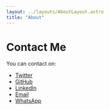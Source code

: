 ```yaml
---
layout: ../layouts/AboutLayout.astro
title: "About"
---
```


# Contact Me

You can contact on:

- [Twitter](https://twitter.com/soofgolan)
- [GitHub](https://github.com/soof-golan)
- [LinkedIn](https://linkedin.com/in/soofgolan/)
- [Email](mailto:hi@soofgolan.com)
- [WhatsApp](https://bit.ly/whatsapp-to-soof)
